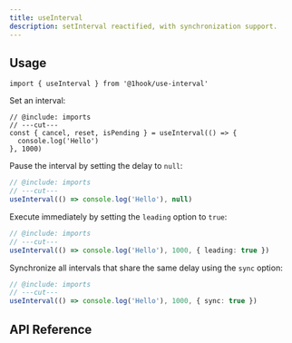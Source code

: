 ```yaml
---
title: useInterval
description: setInterval reactified, with synchronization support.
---
```


## Usage

```tsx twoslash include imports
import { useInterval } from '@1hook/use-interval'
```

Set an interval:

```tsx twoslash
// @include: imports
// ---cut---
const { cancel, reset, isPending } = useInterval(() => {
  console.log('Hello')
}, 1000)
```

Pause the interval by setting the delay to `null`:

```ts twoslash
// @include: imports
// ---cut---
useInterval(() => console.log('Hello'), null)
```

Execute immediately by setting the `leading` option to `true`:

```ts twoslash
// @include: imports
// ---cut---
useInterval(() => console.log('Hello'), 1000, { leading: true })
```

Synchronize all intervals that share the same delay using the `sync` option:

```ts twoslash
// @include: imports
// ---cut---
useInterval(() => console.log('Hello'), 1000, { sync: true })
```

## API Reference

<AutoTypeTable
  name="UseIntervalOptions"
  description="Options for the useInterval hook (3rd argument)."
  path="packages/use-interval/src/index.ts"
/>

<AutoTypeTable
  name="UseIntervalReturn"
  description="Return value of the useInterval hook."
  path="packages/use-interval/src/index.ts"
/>
